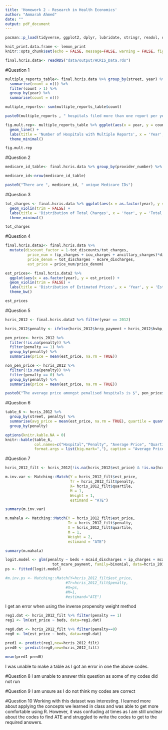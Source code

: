 ```yaml
---
title: 'Homework 2 - Research in Health Economics'
author: "Ammarah Ahmed"
date: ""
output: pdf_document 
---
```


```r
pacman::p_load(tidyverse, ggplot2, dplyr, lubridate, stringr, readxl, data.table, gdata, readr,scales, kableExtra, lemon, imputeTS)
```

```r
knit_print.data.frame <- lemon_print
knitr::opts_chunk$set(echo = FALSE, message=FALSE, warning = FALSE, fig.width = 16/2, fig.height = 9/2, tidy.opts=list(width.cutoff=60), tidy=TRUE)
```

```r
final.hcris.data<- readRDS("data/output/HCRIS_Data.rds")
```

#Question 1 

```r
multiple_reports_table<- final.hcris.data %>% group_by(street, year) %>% 
  summarise(count = n()) %>%
  filter(count > 1) %>% 
  group_by(year) %>% 
  summarise(count = n())
```

```r
multiple_reports<- sum(multiple_reports_table$count)
```

```r
paste0(multiple_reports , " hospitals filed more than one report per year. ")
```

```r
fig.mult.rep<- multiple_reports_table %>% ggplot(aes(x = year, y = count)) +
  geom_line() + 
  labs(title = 'Number of Hospitals with Multiple Reports', x = 'Year', y = 'Number of hospitals') +
  theme_minimal()
```

```r
fig.mult.rep
```

#Question 2

```r
medicare_id_table<- final.hcris.data %>% group_by(provider_number) %>% count() 
```
```r
medicare_id<-nrow(medicare_id_table)
```

```r
paste0("There are ", medicare_id, " unique Medicare IDs")
```

#Question 3

```r
tot_charges <- final.hcris.data %>% ggplot(aes(x = as.factor(year), y = tot_charges)) +
  geom_violin(trim = FALSE) +
  labs(title = 'Distribution of Total Charges', x = 'Year', y = 'Total Charges') +
  theme_minimal()
```

```r
tot_charges
```

#Question 4

```r
final.hcris.data2<- final.hcris.data %>%
  mutate(discount_factor = 1-tot_discounts/tot_charges,
          price_num = (ip_charges + icu_charges + ancillary_charges)*discount_factor - tot_mcare_payment,
          price_denom = tot_discharges - mcare_discharges,
          est_price = price_num/price_denom)
```
```r
est_prices<- final.hcris.data2 %>% 
  ggplot(aes(x = as.factor(year), y = est_price)) +
  geom_violin(trim = FALSE) + 
  labs(title = 'Distribution of Estimated Prices', x = 'Year', y = 'Estimated Prices') +
  theme_bw()
```

```r
est_prices
```

#Question 5

```r
hcris_2012 <- final.hcris.data2 %>% filter(year == 2012)
```
```r
hcris_2012$penalty <- ifelse(hcris_2012$hrrp_payment + hcris_2012$hvbp_payment < 0, 1,0)
```
```r
pen_price<- hcris_2012 %>%
  filter(!is.na(penalty)) %>% 
  filter(penalty == 1) %>%
  group_by(penalty) %>% 
  summarise(price = mean(est_price, na.rm = TRUE))
```
```r
non_pen_price <- hcris_2012 %>%
  filter(!is.na(penalty)) %>% 
  filter(penalty == 0) %>%
  group_by(penalty) %>% 
  summarise(price = mean(est_price, na.rm = TRUE))
```

```r
paste0("The average price amongst penalised hospitals is $", pen_price$price, " and the average price amongst non-penalised hospitals is $", non_pen_price$price)
```

#Question 6 

```r
table_6 <- hcris_2012 %>% 
  group_by(street, penalty) %>% 
  summarise(avg_price = mean(est_price, na.rm = TRUE), quartile = quantile(beds, na.rm = TRUE)) %>%
  group_by(penalty) 

```
```r
options(knitr.kable.NA = 0)
knitr::kable(table_6, 
             col.names=c("Hospital","Penalty", "Average Price", "Quartile"),
             format.args = list(big.mark=","), caption = "Average Price for Treated and Control Groups")
```

#Question 7

```r
hcris_2012_filt <- hcris_2012[!is.na(hcris_2012$est_price) & !is.na(hcris_2012$penalty) & !is.na(hcris_2012$quartile),]
```

```r
m.inv.var <- Matching::Match(Y = hcris_2012_filt$est_price,
                             Tr = hcris_2012_filt$penalty,
                             X= hcris_2012_filt$quartile,
                             M = 1,
                             Weight = 1,
                             estimand = "ATE")
```
```r
summary(m.inv.var)
```

```r
m.mahala <- Matching::Match(Y = hcris_2012_filt$est_price, 
                            Tr = hcris_2012_filt$penalty,
                            X = hcris_2012_filt$quartile,
                            M = 1,
                            Weight = 2,
                            estimand = "ATE")
```
```r
summary(m.mahala)
```

```r
logit.model <- glm(penalty ~ beds + mcaid_discharges + ip_charges + mcare_discharges +
                     tot_mcare_payment, family=binomial, data=hcris_2012_filt)
ps <- fitted(logit.model)
```
```r
#m.inv.ps <- Matching::Match(Y=hcris_2012_filt$est_price,
                           #Tr=hcris_2012_filt$penalty,
                           #X=ps,
                           #M=1,
                           #estimand="ATE")
```

I get an error when using the inverse propensity weight method

```r
reg1.dat <- hcris_2012_filt %>% filter(penalty == 1)
reg1 <- lm(est_price ~ beds, data=reg1.dat)
```
```r
reg0.dat <- hcris_2012_filt %>% filter(penalty==0)
reg0 <- lm(est_price ~ beds, data=reg0.dat)
```
```r
pred1 <- predict(reg1,new=hcris_2012_filt)
pred0 <- predict(reg0,new=hcris_2012_filt)
```
```r
mean(pred1-pred0)
```

I was unable to make a table as I got an error in one the above codes. 

#Question 8
I am unable to answer this question as some of my codes did not run 

#Question 9
I am unsure as I do not think my codes are correct

#Question 10
Working with this dataset was interesting. I learned more about applying the concepts we learned in class and was able to get more comfortable using R. However, it was confuding at times as I am still unclear about the codes to find ATE and struggled to write the codes to get to the required answers.





